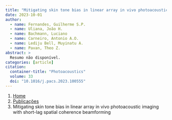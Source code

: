 ```yaml
---
title: "Mitigating skin tone bias in linear array in vivo photoacoustic imaging with short-lag spatial coherence beamforming"
date: 2023-10-01
author:
  - name: Fernandes, Guilherme S.P.
  - name: Uliana, João H.
  - name: Bachmann, Luciano
  - name: Carneiro, Antonio A.O.
  - name: Lediju Bell, Muyinatu A.
  - name: Pavan, Theo Z.
abstract: > 
  Resumo não disponível.
categories: [article]
citation: 
  container-title: "Photoacoustics"
  volume: 33
  doi: "10.1016/j.pacs.2023.100555"
---
```


```{=html}
<nav aria-label="breadcrumb">
  <ol class="breadcrumb">
    <li class="breadcrumb-item"><a href="../../index.html">Home</a></li>
    <li class="breadcrumb-item"><a href="../index.html">Publicações</a></li>
    <li class="breadcrumb-item active" aria-current="page">Mitigating skin tone bias in linear array in vivo photoacoustic imaging with short-lag spatial coherence beamforming</li>
  </ol>
</nav>
```
